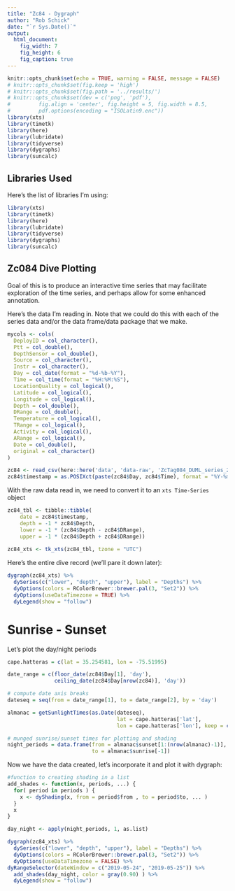```yaml
---
title: "Zc84 - Dygraph"
author: "Rob Schick"
date: "`r Sys.Date()`"
output:
  html_document:
    fig_width: 7
    fig_height: 6
    fig_caption: true
---
```


```r
knitr::opts_chunk$set(echo = TRUE, warning = FALSE, message = FALSE)
# knitr::opts_chunk$set(fig.keep = 'high')
# knitr::opts_chunk$set(fig.path = '../results/')
# knitr::opts_chunk$set(dev = c('png', 'pdf'), 
#         fig.align = 'center', fig.height = 5, fig.width = 8.5, 
#         pdf.options(encoding = "ISOLatin9.enc")) 
library(xts)
library(timetk)
library(here)
library(lubridate)
library(tidyverse)
library(dygraphs)
library(suncalc)
```

## Libraries Used
Here's the list of libraries I'm using:

```r
library(xts)
library(timetk)
library(here)
library(lubridate)
library(tidyverse)
library(dygraphs)
library(suncalc)
```


## Zc084 Dive Plotting 
Goal of this is to produce an interactive time series that may facilitate exploration of the time series, and perhaps allow for some enhanced annotation. 

Here's the data I'm reading in. Note that we could do this with each of the series data and/or the data frame/data package that we make.

```r
mycols <- cols(
  DeployID = col_character(),
  Ptt = col_double(),
  DepthSensor = col_double(),
  Source = col_character(),
  Instr = col_character(),
  Day = col_date(format = "%d-%b-%Y"),
  Time = col_time(format = "%H:%M:%S"),
  LocationQuality = col_logical(),
  Latitude = col_logical(),
  Longitude = col_logical(),
  Depth = col_double(),
  DRange = col_double(),
  Temperature = col_logical(),
  TRange = col_logical(),
  Activity = col_logical(),
  ARange = col_logical(),
  Date = col_double(),
  original = col_character()
)

zc84 <- read_csv(here::here('data', 'data-raw', 'ZcTag084_DUML_series_20200108.csv'), col_types = mycols) 
zc84$timestamp = as.POSIXct(paste(zc84$Day, zc84$Time), format = "%Y-%m-%d %H:%M:%S", tz = "UTC")
```


With the raw data read in, we need to convert it to an `xts Time-Series` object

```r
zc84_tbl <- tibble::tibble(
    date = zc84$timestamp,
    depth = -1 * zc84$Depth,
    lower = -1 * (zc84$Depth - zc84$DRange),
    upper = -1 * (zc84$Depth + zc84$DRange))  
 
zc84_xts <- tk_xts(zc84_tbl, tzone = "UTC")
```


Here's the entire dive record (we'll pare it down later):

```r
dygraph(zc84_xts) %>% 
  dySeries(c("lower", "depth", "upper"), label = "Depths") %>%
  dyOptions(colors = RColorBrewer::brewer.pal(3, "Set2")) %>% 
  dyOptions(useDataTimezone = TRUE) %>% 
  dyLegend(show = "follow") 
```

# Sunrise - Sunset
Let's plot the day/night periods

```r
cape.hatteras = c(lat = 35.254581, lon = -75.51995)

date_range = c(floor_date(zc84$Day[1], 'day'),
               ceiling_date(zc84$Day[nrow(zc84)], 'day'))

# compute date axis breaks
dateseq = seq(from = date_range[1], to = date_range[2], by = 'day')

almanac = getSunlightTimes(as.Date(dateseq), 
                                   lat = cape.hatteras['lat'], 
                                   lon = cape.hatteras['lon'], keep = c("sunrise", "sunset"))

# munged sunrise/sunset times for plotting and shading
night_periods = data.frame(from = almanac$sunset[1:(nrow(almanac)-1)], 
                           to = almanac$sunrise[-1])

```

Now we have the data created, let's incorporate it and plot it with dygraph:

```r
#function to creating shading in a list
add_shades <- function(x, periods, ...) {
  for( period in periods ) {
    x <- dyShading(x, from = period$from , to = period$to, ... )
  }
  x
}

day_night <- apply(night_periods, 1, as.list)

dygraph(zc84_xts) %>% 
  dySeries(c("lower", "depth", "upper"), label = "Depths") %>%
  dyOptions(colors = RColorBrewer::brewer.pal(3, "Set2")) %>% 
  dyOptions(useDataTimezone = FALSE) %>%
dyRangeSelector(dateWindow = c("2019-05-24", "2019-05-25")) %>%
  add_shades(day_night, color = gray(0.90) ) %>%
  dyLegend(show = "follow") 
  
```
